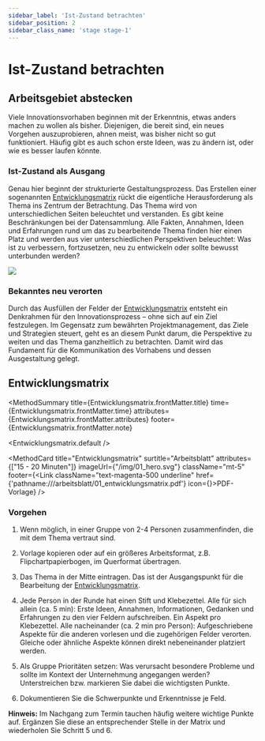 ```yaml
---
sidebar_label: 'Ist-Zustand betrachten'
sidebar_position: 2
sidebar_class_name: 'stage stage-1'
---
```



# Ist-Zustand betrachten

## Arbeitsgebiet abstecken

Viele Innovationsvorhaben beginnen mit der Erkenntnis, etwas anders machen zu wollen als bisher. Diejenigen, die bereit sind, ein neues Vorgehen auszuprobieren, ahnen meist, was bisher nicht so gut funktioniert. Häufig gibt es auch schon erste Ideen, was zu ändern ist, oder wie es besser laufen könnte.

### Ist-Zustand als Ausgang

Genau hier beginnt der strukturierte Gestaltungsprozess. Das Erstellen einer sogenannten [Entwicklungsmatrix](#entwicklungsmatrix) rückt die eigentliche Herausforderung als Thema ins Zentrum der Betrachtung. Das Thema wird von unterschiedlichen Seiten beleuchtet und verstanden. Es gibt keine Beschränkungen bei der Datensammlung. Alle Fakten, Annahmen, Ideen und Erfahrungen rund um das zu bearbeitende Thema finden hier einen Platz und werden aus vier unterschiedlichen Perspektiven beleuchtet: Was ist zu verbessern, fortzusetzen, neu zu entwickeln oder sollte bewusst unterbunden werden?

<img src="/img/01_ist_zustand_betrachten.svg" className="w-64 mx-auto h-auto" aria-hidden />

### Bekanntes neu verorten

Durch das Ausfüllen der Felder der [Entwicklungsmatrix](#entwicklungsmatrix) entsteht ein Denkrahmen für den Innovationsprozess – ohne sich auf ein Ziel festzulegen. Im Gegensatz zum bewährten Projektmanagement, das Ziele und Strategien steuert, geht es an diesem Punkt darum, die Perspektive zu weiten und das Thema ganzheitlich zu betrachten. Damit wird das Fundament für die Kommunikation des Vorhabens und dessen Ausgestaltung gelegt.


## Entwicklungsmatrix

<MethodSummary
  title={Entwicklungsmatrix.frontMatter.title}
  time={Entwicklungsmatrix.frontMatter.time}
  attributes={Entwicklungsmatrix.frontMatter.attributes}
  footer={Entwicklungsmatrix.frontMatter.note}
>
  <Entwicklungsmatrix.default />
</MethodSummary>

<MethodCard
  title="Entwicklungsmatrix"
  surtitle="Arbeitsblatt"
  attributes={["15 - 20 Minuten"]}
  imageUrl={"/img/01_hero.svg"}
  className="mt-5"
  footer={<Link className="text-magenta-500 underline" href={'pathname:///arbeitsblatt/01_entwicklungsmatrix.pdf'} icon={<EditIcon className="w-3 h-3 text-inherit" />}>PDF-Vorlage</Link>}
/>

### Vorgehen

1. Wenn möglich, in einer Gruppe von 2-4 Personen zusammenfinden, die mit dem Thema vertraut sind.

2. Vorlage kopieren oder auf ein größeres Arbeitsformat, z.B. Flipchartpapierbogen, im Querformat übertragen.

3. Das Thema in der Mitte eintragen. Das ist der Ausgangspunkt für die Bearbeitung der [Entwicklungsmatrix](#entwicklungsmatrix).

4. Jede Person in der Runde hat einen Stift und Klebezettel. Alle für sich allein (ca. 5 min): Erste Ideen, Annahmen, Informationen, Gedanken und Erfahrungen zu den vier Feldern aufschreiben. Ein Aspekt pro Klebezettel. Alle nacheinander (ca. 2 min pro Person): Aufgeschriebene Aspekte für die anderen vorlesen und die zugehörigen Felder verorten. Gleiche oder ähnliche Aspekte können direkt nebeneinander platziert werden.

5. Als Gruppe Prioritäten setzen: Was verursacht besondere Probleme und sollte im Kontext der Unternehmung angegangen werden? Unterstreichen bzw. markieren Sie dabei die wichtigsten Punkte.

6. Dokumentieren Sie die Schwerpunkte und Erkenntnisse je Feld.

<Hint><b>Hinweis:</b> Im Nachgang zum Termin tauchen häufig weitere wichtige Punkte auf. Ergänzen Sie diese an entsprechender Stelle in der Matrix und wiederholen Sie Schritt 5 und 6.</Hint>


